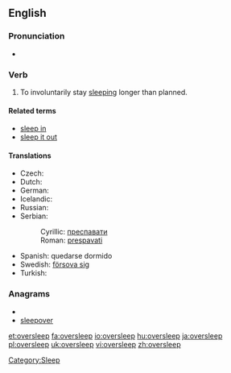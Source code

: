 ==English==

===Pronunciation===
* {{IPA|/ˈəʊvərˌsliːp/}}

===Verb===
{{en-verb|oversleeps|oversleeping|overslept|overslept}}

# To involuntarily stay [[sleep]]ing longer than planned.

====Related terms====
* [[sleep in]]<!-- aus., i would've thought everywhere -->
* [[sleep it out]]<!-- ireland, so i've just learned -->

====Translations====
{{trans-top|to stay sleeping longer than planned}}
* Czech: {{t-|cs|zaspat}}
* Dutch: {{t-|nl|zich verslapen}}
* German: {{t+|de|verschlafen}}
* Icelandic: {{t-|is|sofa yfir sig}}
* Russian: {{t|ru|проспать|tr=prospát'|sc=Cyrl}} {{impf}}
* Serbian:
*: Cyrillic: [[преспавати]]
*: Roman: [[prespavati]]
{{trans-mid}}
* Spanish: quedarse dormido
* Swedish: [[försova sig]]
* Turkish: {{t-|tr|uyuyakalmak}}
{{trans-bottom}}

===Anagrams===
* {{alphagram|eeeloprsv}}
* [[sleepover#English|sleepover]]

[[Category:Sleep]]

[[et:oversleep]]
[[fa:oversleep]]
[[io:oversleep]]
[[hu:oversleep]]
[[ja:oversleep]]
[[pl:oversleep]]
[[uk:oversleep]]
[[vi:oversleep]]
[[zh:oversleep]]